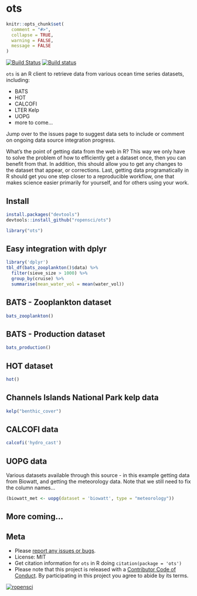 ots
===

```r
knitr::opts_chunk$set(
  comment = "#>",
  collapse = TRUE,
  warning = FALSE, 
  message = FALSE
)
```

[![Build Status](https://api.travis-ci.org/ropensci/ots.png)](https://travis-ci.org/ropensci/ots)
[![Build status](https://ci.appveyor.com/api/projects/status/cad6l6aibktrvau9/branch/master?svg=true)](https://ci.appveyor.com/project/sckott/ots/branch/master)

`ots` is an R client to retrieve data from various ocean time series datasets, including:

* BATS
* HOT
* CALCOFI
* LTER Kelp
* UOPG
* more to come...

Jump over to the issues page to suggest data sets to include or comment on ongoing data source integration progress.

What's the point of getting data from the web in R? This way we only have to solve the problem of how to efficiently get a dataset once, then you can benefit from that. In addition, this should allow you to get any changes to the dataset that appear, or corrections. Last, getting data programatically in R should get you one step closer to a reproducible workflow, one that makes science easier primarily for yourself, and for others using your work.

## Install

```r
install.packages("devtools")
devtools::install_github("ropensci/ots")
```

```r
library("ots")
```

## Easy integration with dplyr

```r
library('dplyr')
tbl_df(bats_zooplankton()$data) %>% 
  filter(sieve_size > 1000) %>% 
  group_by(cruise) %>% 
  summarise(mean_water_vol = mean(water_vol))
```

## BATS - Zooplankton dataset

```r
bats_zooplankton()
```

## BATS - Production dataset

```r
bats_production()
```

## HOT dataset

```r
hot()
```

## Channels Islands National Park kelp data

```r
kelp("benthic_cover")
```

## CALCOFI data

```r
calcofi('hydro_cast')
```

## UOPG data

Various datasets available through this source - in this example getting data from Biowatt, and getting the meteorology data. Note that we still need to fix the column names...

```r
(biowatt_met <- uopg(dataset = 'biowatt', type = "meteorology"))
```

## More coming...

## Meta

* Please [report any issues or bugs](https://github.com/ropensci/ots/issues).
* License: MIT
* Get citation information for `ots` in R doing `citation(package = 'ots')`
* Please note that this project is released with a [Contributor Code of Conduct](CONDUCT.md). By participating in this project you agree to abide by its terms.

[![ropensci](http://ropensci.org/public_images/github_footer.png)](http://ropensci.org)
